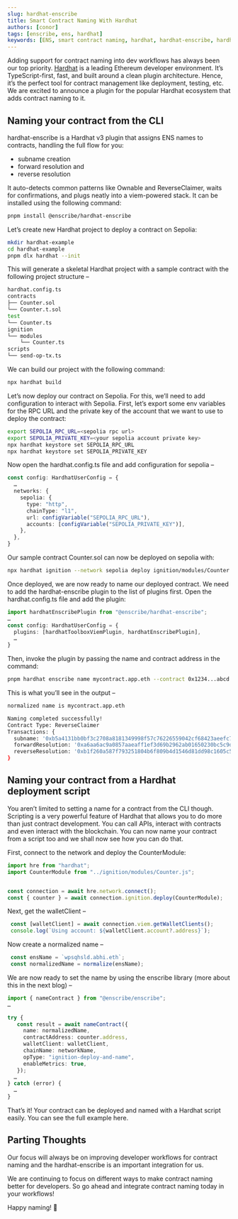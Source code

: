 ```yaml
---
slug: hardhat-enscribe
title: Smart Contract Naming With Hardhat
authors: [conor]
tags: [enscribe, ens, hardhat]
keywords: [ENS, smart contract naming, hardhat, hardhat-enscribe, hardhat plugin, hardhat v3, ENS naming, ENS contracts]
---
```


Adding support for contract naming into dev workflows has always been our top priority. [Hardhat](https://hardhat.org/) is a leading Ethereum developer environment. It’s TypeScript-first, fast, and built around a clean plugin architecture. Hence,  it’s the perfect tool for contract management like deployment, testing, etc. We are excited to announce a plugin for the popular Hardhat ecosystem that adds contract naming to it.

## Naming your contract from the CLI

hardhat-enscribe is a Hardhat v3 plugin that assigns ENS names to contracts, handling the full flow for you: 

- subname creation 
- forward resolution and 
- reverse resolution

It auto-detects common patterns like Ownable and ReverseClaimer, waits for confirmations, and plugs neatly into a viem-powered stack.
It can be installed using the following command:

```bash
pnpm install @enscribe/hardhat-enscribe  
```

Let’s create new Hardhat project to deploy a contract on Sepolia:

```bash
mkdir hardhat-example
cd hardhat-example
pnpm dlx hardhat --init
```

 This will generate a skeletal Hardhat project with a sample contract with the following project structure –

```bash
hardhat.config.ts
contracts
├── Counter.sol
└── Counter.t.sol
test
└── Counter.ts
ignition
└── modules
    └── Counter.ts
scripts
└── send-op-tx.ts
```

We can build our project with the following command:

```bash
npx hardhat build
```

Let’s now deploy our contract on Sepolia. For this, we’ll need to add configuration to interact with Sepolia. First, let’s export some env variables for the RPC URL and the private key of the account that we want to use to deploy the contract:

```bash
export SEPOLIA_RPC_URL=<sepolia rpc url>
export SEPOLIA_PRIVATE_KEY=<your sepolia account private key>
npx hardhat keystore set SEPOLIA_RPC_URL
npx hardhat keystore set SEPOLIA_PRIVATE_KEY
```

Now open the hardhat.config.ts file and add configuration for sepolia –

```Typescript
const config: HardhatUserConfig = {
  …
  networks: {
    sepolia: {
      type: "http",
      chainType: "l1",
      url: configVariable("SEPOLIA_RPC_URL"),
      accounts: [configVariable("SEPOLIA_PRIVATE_KEY")],
    },
  },
}
```

Our sample contract Counter.sol can now be deployed on sepolia with:

```bash
npx hardhat ignition --network sepolia deploy ignition/modules/Counter.ts
```

Once deployed, we are now ready to name our deployed contract. We need to add the hardhat-enscribe plugin to the list of plugins first. Open the hardhat.config.ts file and add the plugin:

```Typescript
import hardhatEnscribePlugin from "@enscribe/hardhat-enscribe";
…
const config: HardhatUserConfig = {
  plugins: [hardhatToolboxViemPlugin, hardhatEnscribePlugin],
  …
}
```

Then, invoke the plugin by passing the name and contract address in the command:

```bash
pnpm hardhat enscribe name mycontract.app.eth --contract 0x1234...abcd
```

This is what you’ll see in the output –

```bash
normalized name is mycontract.app.eth

Naming completed successfully!
Contract Type: ReverseClaimer
Transactions: {
  subname: '0xb5a4131bb0bf3c2708a8181349998f57c76226559042cf68423aeefc74e8cd55',
  forwardResolution: '0xa6aa6ac9a0857aaeaff1ef3d69b2962ab01650230bc5c9d8d3108dcfb63cebfa',
  reverseResolution: '0xb1f260a587f793251804b6f809b4d1546d81dd98c1605c5eb7d812d1afc190b9'
}
```

##  Naming your contract from a Hardhat deployment script

You aren’t limited to setting a name for a contract from the CLI though. Scripting is a very powerful feature of Hardhat that allows you to do more than just contract development. You can call APIs, interact with contracts and even interact with the blockchain. You can now name your contract from a script too and we shall now see how you can do that.

First, connect to the network and deploy the CounterModule:

```Typescript
import hre from "hardhat";
import CounterModule from "../ignition/modules/Counter.js";


const connection = await hre.network.connect();
const { counter } = await connection.ignition.deploy(CounterModule);
```

Next, get the walletClient –

```Typescript
 const [walletClient] = await connection.viem.getWalletClients();
 console.log(`Using account: ${walletClient.account?.address}`);
```

Now create a normalized name –

```Typescript
 const ensName = `wpsqhsld.abhi.eth`;
 const normalizedName = normalize(ensName);
```

We are now ready to set the name by using the enscribe library (more about this in the next blog) –

```Typescript
import { nameContract } from "@enscribe/enscribe";
…

try {
   const result = await nameContract({
     name: normalizedName,
     contractAddress: counter.address,
     walletClient: walletClient,
     chainName: networkName,
     opType: "ignition-deploy-and-name",
     enableMetrics: true,
   });
  …
} catch (error) {
  …
}
```

That’s it! Your contract can be deployed and named with a Hardhat script easily. You can see the full example here.

## Parting Thoughts

Our focus will always be on improving developer workflows for contract naming and the hardhat-enscribe is an important integration for us.

We are continuing to focus on  different ways to make contract naming better for developers. So go ahead and integrate contract naming today in your workflows! 

Happy naming! 🚀
